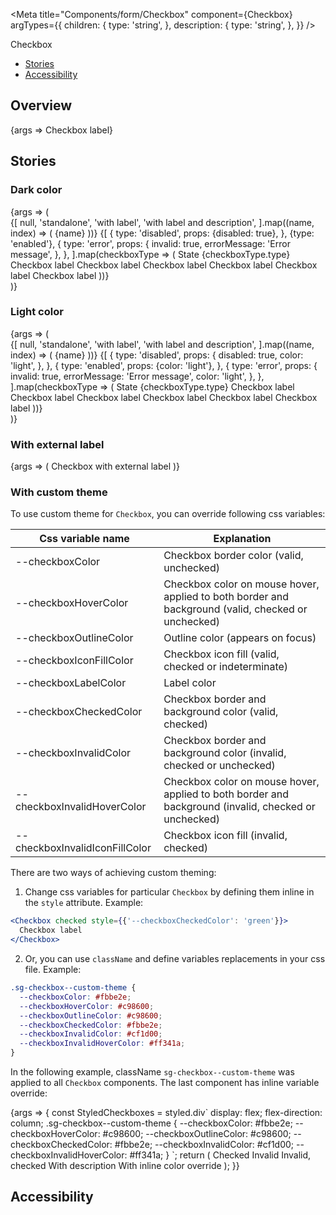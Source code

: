 

<Meta
  title="Components/form/Checkbox"
  component={Checkbox}
  argTypes={{
    children: {
      type: 'string',
    },
    description: {
      type: 'string',
    },
  }}
/>

<PageHeader>Checkbox</PageHeader>

- [Stories](#stories)
- [Accessibility](#accessibility)

## Overview

<Canvas>
  <Story name="Default">
    {args => <Checkbox {...args}>Checkbox label</Checkbox>}
  </Story>
</Canvas>

<ArgsTable story="Default" />

## Stories

### Dark color

<Canvas>
  <Story name="Dark color">
    {args => (
      <div>
        <StoryVariantTable className="sg-story-variant-table--align-items-top">
          <thead>
            <tr>
              {[
                null,
                'standalone',
                'with label',
                'with label and description',
              ].map((name, index) => (
                <th>
                  <Headline
                    key={index}
                    extraBold
                    transform="uppercase"
                    type="span"
                    color="text-gray-70"
                    size="small"
                  >
                    {name}
                  </Headline>
                </th>
              ))}
            </tr>
          </thead>
          <tbody>
            {[
              {
                type: 'disabled',
                props: {disabled: true},
              },
              {type: 'enabled'},
              {
                type: 'error',
                props: {
                  invalid: true,
                  errorMessage: 'Error message',
                },
              },
            ].map(checkboxType => (
              <tr key={checkboxType.type}>
                <td>
                  <Headline bold color="text-gray-50" size="xsmall">
                    State
                  </Headline>
                  <Headline
                    extraBold
                    transform="uppercase"
                    type="span"
                    color="text-gray-70"
                    size="small"
                  >
                    {checkboxType.type}
                  </Headline>
                </td>
                <td>
                  <Flex alignItems="center" direction="column">
                    <Checkbox {...checkboxType.props} errorMessage={null} />
                    <Checkbox
                      {...checkboxType.props}
                      checked
                      errorMessage={null}
                    />
                    <Checkbox
                      {...checkboxType.props}
                      indeterminate
                      errorMessage={null}
                    />
                  </Flex>
                </td>
                <td>
                  <Flex alignItems="center" direction="column">
                    <Checkbox {...checkboxType.props}>Checkbox label</Checkbox>
                    <Checkbox {...checkboxType.props} checked>
                      Checkbox label
                    </Checkbox>
                    <Checkbox {...checkboxType.props} indeterminate>
                      Checkbox label
                    </Checkbox>
                  </Flex>
                </td>
                <td>
                  <Flex
                    alignItems="center"
                    style={{
                      maxWidth: '300px',
                    }}
                    direction="column"
                  >
                    <Checkbox
                      {...checkboxType.props}
                      description="More detailed description about this element. You can
                          use here even some formatting and links."
                    >
                      Checkbox label
                    </Checkbox>
                    <Checkbox
                      {...checkboxType.props}
                      checked
                      description="More detailed description about this element. You can
                          use here even some formatting and links."
                    >
                      Checkbox label
                    </Checkbox>
                    <Checkbox
                      {...checkboxType.props}
                      indeterminate
                      description="More detailed description about this element. You can
                          use here even some formatting and links."
                    >
                      Checkbox label
                    </Checkbox>
                  </Flex>
                </td>
              </tr>
            ))}
          </tbody>
        </StoryVariantTable>
      </div>
    )}
  </Story>
</Canvas>

### Light color

<Canvas>
  <Story name="Light color">
    {args => (
      <div>
        <StoryVariantTable className="sg-story-variant-table--align-items-top">
          <thead>
            <tr>
              {[
                null,
                'standalone',
                'with label',
                'with label and description',
              ].map((name, index) => (
                <th>
                  <Headline
                    key={index}
                    extraBold
                    transform="uppercase"
                    type="span"
                    color="text-gray-70"
                    size="small"
                  >
                    {name}
                  </Headline>
                </th>
              ))}
            </tr>
          </thead>
          <tbody>
            {[
              {
                type: 'disabled',
                props: {
                  disabled: true,
                  color: 'light',
                },
              },
              {
                type: 'enabled',
                props: {color: 'light'},
              },
              {
                type: 'error',
                props: {
                  invalid: true,
                  errorMessage: 'Error message',
                  color: 'light',
                },
              },
            ].map(checkboxType => (
              <tr
                key={checkboxType.type}
                style={{
                  backgroundColor: '#000',
                }}
              >
                <td
                  style={{
                    backgroundColor: 'white',
                  }}
                >
                  <Headline bold color="text-gray-50" size="xsmall">
                    State
                  </Headline>
                  <Headline
                    extraBold
                    transform="uppercase"
                    type="span"
                    color="text-gray-70"
                    size="small"
                  >
                    {checkboxType.type}
                  </Headline>
                </td>
                <td>
                  <Flex alignItems="center" direction="column">
                    <Checkbox {...checkboxType.props} errorMessage={null} />
                    <Checkbox
                      {...checkboxType.props}
                      checked
                      errorMessage={null}
                    />
                    <Checkbox
                      {...checkboxType.props}
                      indeterminate
                      errorMessage={null}
                    />
                  </Flex>
                </td>
                <td>
                  <Flex alignItems="center" direction="column">
                    <Checkbox {...checkboxType.props}>Checkbox label</Checkbox>
                    <Checkbox {...checkboxType.props} checked>
                      Checkbox label
                    </Checkbox>
                    <Checkbox {...checkboxType.props} indeterminate>
                      Checkbox label
                    </Checkbox>
                  </Flex>
                </td>
                <td>
                  <Flex
                    alignItems="center"
                    style={{
                      maxWidth: '300px',
                    }}
                    direction="column"
                  >
                    <Checkbox
                      {...checkboxType.props}
                      description="More detailed description about this element. You can
                          use here even some formatting and links."
                    >
                      Checkbox label
                    </Checkbox>
                    <Checkbox
                      {...checkboxType.props}
                      checked
                      description="More detailed description about this element. You can
                          use here even some formatting and links."
                    >
                      Checkbox label
                    </Checkbox>
                    <Checkbox
                      {...checkboxType.props}
                      indeterminate
                      description="More detailed description about this element. You can
                          use here even some formatting and links."
                    >
                      Checkbox label
                    </Checkbox>
                  </Flex>
                </td>
              </tr>
            ))}
          </tbody>
        </StoryVariantTable>
      </div>
    )}
  </Story>
</Canvas>

### With external label

<Canvas>
  <Story name="With external label">
    {args => (
      <label>
        <Flex alignItems="center">
          Checkbox with external label
          <Checkbox {...args} />
        </Flex>
      </label>
    )}
  </Story>
</Canvas>

### With custom theme

To use custom theme for `Checkbox`, you can override following css variables:

| Css variable name              | Explanation                                                                                          |
| ------------------------------ | ---------------------------------------------------------------------------------------------------- |
| --checkboxColor                | Checkbox border color (valid, unchecked)                                                             |
| --checkboxHoverColor           | Checkbox color on mouse hover, applied to both border and background (valid, checked or unchecked)   |
| --checkboxOutlineColor         | Outline color (appears on focus)                                                                     |
| --checkboxIconFillColor        | Checkbox icon fill (valid, checked or indeterminate)                                                 |
| --checkboxLabelColor           | Label color                                                                                          |
| --checkboxCheckedColor         | Checkbox border and background color (valid, checked)                                                |
| --checkboxInvalidColor         | Checkbox border and background color (invalid, checked or unchecked)                                 |
| --checkboxInvalidHoverColor    | Checkbox color on mouse hover, applied to both border and background (invalid, checked or unchecked) |
| --checkboxInvalidIconFillColor | Checkbox icon fill (invalid, checked)                                                                |

There are two ways of achieving custom theming:

1. Change css variables for particular `Checkbox` by defining them inline in the `style` attribute. Example:

```jsx
<Checkbox checked style={{'--checkboxCheckedColor': 'green'}}>
  Checkbox label
</Checkbox>
```

2. Or, you can use `className` and define variables replacements in your css file. Example:

```css
.sg-checkbox--custom-theme {
  --checkboxColor: #fbbe2e;
  --checkboxHoverColor: #c98600;
  --checkboxOutlineColor: #c98600;
  --checkboxCheckedColor: #fbbe2e;
  --checkboxInvalidColor: #cf1d00;
  --checkboxInvalidHoverColor: #ff341a;
}
```

In the following example, className `sg-checkbox--custom-theme` was applied to all `Checkbox` components. The last component has inline variable override:

<Canvas>
  <Story
    name="With custom theme"
    args={{className: 'sg-checkbox--custom-theme'}}
  >
    {args => {
      const StyledCheckboxes = styled.div`
        display: flex;
        flex-direction: column;
        .sg-checkbox--custom-theme {
          --checkboxColor: #fbbe2e;
          --checkboxHoverColor: #c98600;
          --checkboxOutlineColor: #c98600;
          --checkboxCheckedColor: #fbbe2e;
          --checkboxInvalidColor: #cf1d00;
          --checkboxInvalidHoverColor: #ff341a;
        }
      `;
      return (
        <StyledCheckboxes>
          <Checkbox {...args} checked>
            Checked
          </Checkbox>
          <Checkbox {...args} invalid>
            Invalid
          </Checkbox>
          <Checkbox {...args} checked invalid>
            Invalid, checked
          </Checkbox>
          <Checkbox {...args} description="Some description">
            With description
          </Checkbox>
          <Checkbox
            {...args}
            checked
            style={{'--checkboxCheckedColor': '#163bf3'}}
          >
            With inline color override
          </Checkbox>
        </StyledCheckboxes>
      );
    }}
  </Story>
</Canvas>

## Accessibility

<CheckboxA11y />
